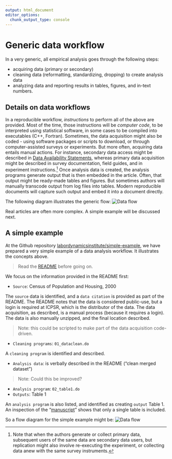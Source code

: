 ```yaml
---
output: html_document
editor_options: 
  chunk_output_type: console
---
```

# Generic data workflow

In a very generic, all empirical analysis goes through the following steps:

- acquiring data (primary or secondary)
- cleaning data (reformatting, standardizing, dropping) to create analysis data
- analyzing data and reporting results in tables, figures, and in-text numbers.

## Details on data workflows {#dataflowdiagram}

In a reproducible workflow, *instructions* to perform all of the above are provided. Most of the time, those instructions will be *computer code*, to be interpreted using statistical software, in some cases to be compiled into executables (C++, Fortran). Sometimes, the data acquisition might also be coded - using software packages or scripts to download, or through computer-assisted surveys or experiments. But more often, acquiring data entails manual actions. For instance, secondary data access might be described in [Data Availability Statements](#dasmaster), whereas primary data acquisition might be described in survey documentation, field guides, and in experiment instructions.^[Note that when the authors generate or collect primary data, subsequent users of the same data are secondary data users, but replication might also involve re-executing the experiment, or collecting data anew with the same survey instruments.] Once analysis data is created, the analysis programs generate output that is then embedded in the article. Often, that output might be ready-made tables and figures. But sometimes authors will manually transcode output from log files into tables. Modern reproducible documents will capture such output and embed it into a document directly. 

The following diagram illustrates the generic flow:
<!--
```r
library(DiagrammeR)
mermaid("
graph TD;
    subgraph Dataflow;
    A((Input data)) ==>  B[Cleaning programs];
    B ==> C((Analysis data));
    C ==> D[Analysis programs]
    D ==> E((Outputs));
    end;
    B -.-> F((\"Auxiliary data<br/>(created)\"));
    F -.-> C;
    Z((Source)) -.-> X[Data citation] -.-> A;
",height='100%',width='100%')
detach("package:DiagrammeR", unload = TRUE, character.only = TRUE)
```
```r
knitr::include_graphics("images/mermaid-data-flow.png")
```
-->
![Data flow](images/mermaid-data-flow.png)

Real articles are often more complex. A simple example will be discussed next.

## A simple example

At the Github repository [labordynamicsinstitute/simple-example](https://github.com/labordynamicsinstitute/simple-example), we have prepared a very simple example of a data analysis workflow. It illustrates the concepts above.

> Read the [README](https://github.com/labordynamicsinstitute/simple-example/blob/master/README.md) before going on.


We focus on the information provided in the README first:

- `Source`: Census of Population and Housing, 2000

The `source` data is identified, and a `data citation` is provided as part of the README. The README notes that the data is considered public-use, but a login is required at ICPSR, which is the distributor of the data. The data acquisition, as described, is a manual process (because it requires a login). The data is also manually unzipped, and the final location described.

> Note: this could be scripted to make part of the data acquisition code-driven.

- `Cleaning programs`: `01_dataclean.do`

A `cleaning program` is identified and described.

- `Analysis data`: is verbally described in the README ("clean merged dataset")

> Note: Could this be improved?

- `Analysis program`: `02_table1.do`
- `Outputs`: Table 1

An `analysis program` is also listed, and identified as creating `output` Table 1. An inspection of the "[manuscript](https://github.com/labordynamicsinstitute/simple-example/blob/master/text/simple-paper.pdf)" shows that only a single table is included.

So a flow diagram for the simple example might be:
<!--This figure above does not appear
```{=html}
<div class="mermaid">
graph TD;
    subgraph Dataflow;
    A(("Input data:<br/><i>ICPSR_13568-V1"</i>)) ==>  B["Cleaning programs:<br/><i>01_dataclean.do</i>"];
    B ==> C((Analysis data));
    C ==> D["Analysis programs:<br/><i>02_table1.do</i>"]
    D ==> E(("Outputs:<br/><i>Table 1</i>"));
    end;
    Z(("Source:<br/><i>Decennial Census")) -.-> X[Data citation] -.-> A;

</div>
```
-->
![Data flow](images/mermaid-data-flow-example.png)